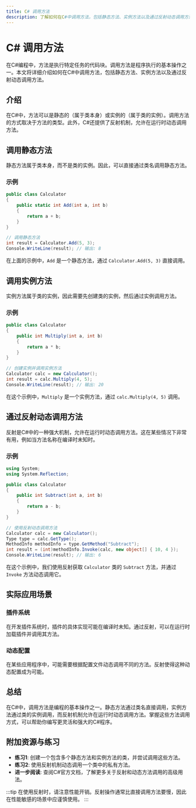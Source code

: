```yaml
---
title: C# 调用方法
description: 了解如何在C#中调用方法，包括静态方法、实例方法以及通过反射动态调用方法。适合初学者的全面指南。
---
```


# C# 调用方法

在C#编程中，方法是执行特定任务的代码块。调用方法是程序执行的基本操作之一。本文将详细介绍如何在C#中调用方法，包括静态方法、实例方法以及通过反射动态调用方法。

## 介绍

在C#中，方法可以是静态的（属于类本身）或实例的（属于类的实例）。调用方法的方式取决于方法的类型。此外，C#还提供了反射机制，允许在运行时动态调用方法。

## 调用静态方法

静态方法属于类本身，而不是类的实例。因此，可以直接通过类名调用静态方法。

### 示例

```csharp
public class Calculator
{
    public static int Add(int a, int b)
    {
        return a + b;
    }
}

// 调用静态方法
int result = Calculator.Add(5, 3);
Console.WriteLine(result); // 输出: 8
```

在上面的示例中，`Add` 是一个静态方法，通过 `Calculator.Add(5, 3)` 直接调用。

## 调用实例方法

实例方法属于类的实例，因此需要先创建类的实例，然后通过实例调用方法。

### 示例

```csharp
public class Calculator
{
    public int Multiply(int a, int b)
    {
        return a * b;
    }
}

// 创建实例并调用实例方法
Calculator calc = new Calculator();
int result = calc.Multiply(4, 5);
Console.WriteLine(result); // 输出: 20
```

在这个示例中，`Multiply` 是一个实例方法，通过 `calc.Multiply(4, 5)` 调用。

## 通过反射动态调用方法

反射是C#中的一种强大机制，允许在运行时动态调用方法。这在某些情况下非常有用，例如当方法名称在编译时未知时。

### 示例

```csharp
using System;
using System.Reflection;

public class Calculator
{
    public int Subtract(int a, int b)
    {
        return a - b;
    }
}

// 使用反射动态调用方法
Calculator calc = new Calculator();
Type type = calc.GetType();
MethodInfo methodInfo = type.GetMethod("Subtract");
int result = (int)methodInfo.Invoke(calc, new object[] { 10, 4 });
Console.WriteLine(result); // 输出: 6
```

在这个示例中，我们使用反射获取 `Calculator` 类的 `Subtract` 方法，并通过 `Invoke` 方法动态调用它。

## 实际应用场景

### 插件系统

在开发插件系统时，插件的具体实现可能在编译时未知。通过反射，可以在运行时加载插件并调用其方法。

### 动态配置

在某些应用程序中，可能需要根据配置文件动态调用不同的方法。反射使得这种动态配置成为可能。

## 总结

在C#中，调用方法是编程的基本操作之一。静态方法通过类名直接调用，实例方法通过类的实例调用，而反射机制允许在运行时动态调用方法。掌握这些方法调用方式，可以帮助你编写更灵活和强大的C#程序。

## 附加资源与练习

- **练习1**: 创建一个包含多个静态方法和实例方法的类，并尝试调用这些方法。
- **练习2**: 使用反射机制动态调用一个类中的私有方法。
- **进一步阅读**: 查阅C#官方文档，了解更多关于反射和动态方法调用的高级用法。

:::tip
在使用反射时，请注意性能开销。反射操作通常比直接调用方法要慢，因此在性能敏感的场景中应谨慎使用。
:::